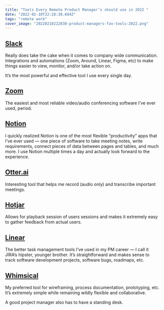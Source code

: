 ```yaml
---
title: "Tools Every Remote Product Manager’s should use in 2022 "
date: "2022-02-10T22:28:38.604Z"
tags: "remote work"
cover_image: "20220210222838-product-managers-fav-tools-2022.png"
---
```


## [Slack](http://slack.com)

Really does take the cake when it comes to company wide communication.
Integrations and automations (Zoom, Around, Linear, Figma, etc) to make things easier to view, monitor, and/or take action on.

It’s the most powerful and effective tool I use every single day.

## [Zoom](http://zoom.us)

The easiest and most reliable video/audio conferencing software I’ve ever used, period.

## [Notion](http://notion.so)

I quickly realized Notion is one of the most flexible “productivity” apps that I’ve ever used — one piece of software to take meeting notes, write requirements, connect pieces of data between pages and tables, and much more. I use Notion multiple times a day and actually look forward to the experience.

## [Otter.ai](http://otter.ai)

Interesting tool that helps me record (audio only) and transcribe important meetings.

## [Hotjar](https://www.hotjar.com/)

Allows for playback session of users sessions and makes it extremely easy to gather feedback from actual users.

## [Linear](http://linear.app)

The better task management tools I’ve used in my PM career — I call it JIRA’s hipster, younger brother. It’s straightforward and makes sense to track software development projects, software bugs, roadmaps, etc.

## [Whimsical](https://whimsical.com/)

My preferred tool for wireframing, process documentation, prototyping, etc. It’s extremely simple while remaining wildly flexible and collaborative.

A good project manager also has to have a standing desk.
